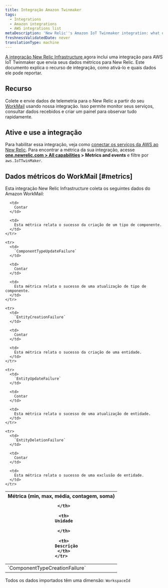```yaml
---
title: Integração Amazon Twinmaker
tags:
  - Integrations
  - Amazon integrations
  - AWS integrations list
metaDescription: 'New Relic''s Amazon IoT Twinmaker integration: what data it reports and how to enable it.'
freshnessValidatedDate: never
translationType: machine
---
```


[A integração New Relic Infrastructure ](/docs/infrastructure/integrations-getting-started/getting-started/introduction-infrastructure-integrations)agora inclui uma integração para AWS IoT Twinmaker que envia seus dados métricos para New Relic. Este documento explica o recurso de integração, como ativá-lo e quais dados ele pode reportar.

## Recurso

Colete e envie dados de telemetria para o New Relic a partir do seu [WorkMail](https://aws.amazon.com/iot-twinmaker/) usando nossa integração. Isso permite monitor seus serviços, consultar dados recebidos e criar um painel para observar tudo rapidamente.

## Ative e use a integração

Para habilitar essa integração, veja como [conectar os serviços da AWS ao New Relic](/docs/infrastructure/amazon-integrations/connect/aws-metric-stream-setup/). Para encontrar a métrica da sua integração, acesse <DNT>**[one.newrelic.com > All capabilities](https://one.newrelic.com/all-capabilities) > Metrics and events**</DNT> e filtre por `aws.IoTTwinMaker`.

## Dados métricos do WorkMail [#metrics]

Esta integração New Relic Infrastructure coleta os seguintes dados do Amazon WorkMail:

<table>
  <thead>
    <tr>
      <th style={{ width: "200px" }}>
        Métrica (min, max, média, contagem, soma)  

      </th>

      <th>
        Unidade  

      </th>

      <th>
        Descrição
      </th>
    </tr>
  </thead>

  <tbody>
    <tr>
      <td>
        `ComponentTypeCreationFailure`
      </td>

      <td>
        Contar
      </td>

      <td>
        Esta métrica relata o sucesso da criação de um tipo de componente.
      </td>
    </tr>

    <tr>
      <td>
        `ComponentTypeUpdateFailure`
      </td>

      <td>
        Contar
      </td>

      <td>
        Esta métrica relata o sucesso de uma atualização de tipo de componente.
      </td>
    </tr>

    <tr>
      <td>
        `EntityCreationFailure`
      </td>

      <td>
        Contar
      </td>

      <td>
        Esta métrica relata o sucesso da criação de uma entidade.
      </td>
    </tr>

    <tr>
      <td>
        `EntityUpdateFailure`
      </td>

      <td>
        Contar
      </td>

      <td>
        Esta métrica relata o sucesso de uma atualização de entidade.
      </td>
    </tr>

    <tr>
      <td>
        `EntityDeletionFailure`
      </td>

      <td>
        Contar
      </td>

      <td>
        Esta métrica relata o sucesso de uma exclusão de entidade.
      </td>
    </tr>
  </tbody>
</table>

Todos os dados importados têm uma dimensão: `WorkspaceId`